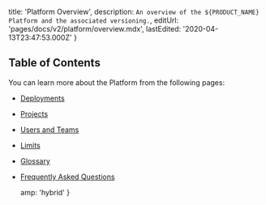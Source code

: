 
  title: 'Platform Overview',
  description: `An overview of the ${PRODUCT_NAME} Platform and the associated versioning.`,
  editUrl: 'pages/docs/v2/platform/overview.mdx',
  lastEdited: '2020-04-13T23:47:53.000Z'
}

## Table of Contents

You can learn more about the <ProductName /> Platform from the following pages:

- [Deployments](/docs/v2/platform/deployments)
- [Projects](/docs/v2/platform/projects)
- [Users and Teams](/docs/v2/platform/users-and-teams)
- [Limits](/docs/v2/platform/limits)
- [Glossary](/docs/v2/platform/glossary)
- [Frequently Asked Questions](/docs/v2/platform/frequently-asked-questions)


  amp: 'hybrid'
}
